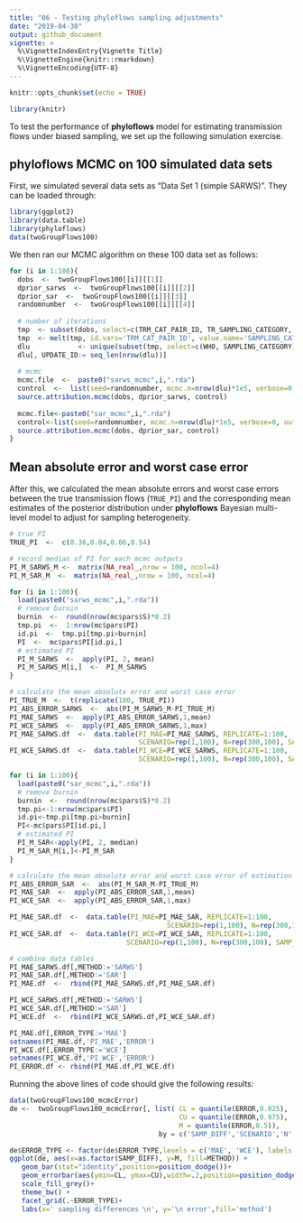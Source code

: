 ```yaml
---
title: "06 - Testing phyloflows sampling adjustments"
date: "2019-04-30"
output: github_document
vignette: >
  %\VignetteIndexEntry{Vignette Title}
  %\VignetteEngine{knitr::rmarkdown}
  %\VignetteEncoding{UTF-8}
---
```


```r
knitr::opts_chunk$set(echo = TRUE)
```
```r
library(knitr)
```

To test the performance of **phyloflows** model for estimating transmission
flows under biased sampling, we set up the following simulation exercise.

## phyloflows MCMC on 100 simulated data sets

First, we simulated several data sets as "Data Set 1 (simple SARWS)". They
can be loaded through: 
```r
library(ggplot2)
library(data.table)
library(phyloflows)
data(twoGroupFlows100)
```

We then ran our MCMC algorithm on these 100 data set as follows:
```r
for (i in 1:100){
  dobs  <-  twoGroupFlows100[[i]][[1]]
  dprior_sarws  <-  twoGroupFlows100[[i]][[2]]
  dprior_sar  <-  twoGroupFlows100[[i]][[3]]
  randomnumber  <-  twoGroupFlows100[[i]][[4]]
  
  # number of iterations
  tmp  <- subset(dobs, select=c(TRM_CAT_PAIR_ID, TR_SAMPLING_CATEGORY, REC_SAMPLING_CATEGORY))
  tmp  <- melt(tmp, id.vars='TRM_CAT_PAIR_ID', value.name='SAMPLING_CATEGORY', variable.name='WHO')
  dlu            <- unique(subset(tmp, select=c(WHO, SAMPLING_CATEGORY)))
  dlu[, UPDATE_ID:= seq_len(nrow(dlu))]
  
  # mcmc
  mcmc.file  <-  paste0("sarws_mcmc",i,".rda")
  control  <-  list(seed=randomnumber, mcmc.n=nrow(dlu)*1e5, verbose=0, outfile=mcmc.file)
  source.attribution.mcmc(dobs, dprior_sarws, control)
  
  mcmc.file<-paste0("sar_mcmc",i,".rda")
  control<-list(seed=randomnumber, mcmc.n=nrow(dlu)*1e5, verbose=0, outfile=mcmc.file)
  source.attribution.mcmc(dobs, dprior_sar, control)
}
```

## Mean absolute error and worst case error
 
After this, we calculated the mean absolute errors and worst case errors
between the true transmission flows (`TRUE_PI`) and the corresponding mean
estimates of the posterior distribution under **phyloflows** Bayesian
multi-level model to adjust for sampling heterogeneity.
```r
# true PI
TRUE_PI  <-  c(0.36,0.04,0.06,0.54)

# record median of PI for each mcmc outputs
PI_M_SARWS_M <-  matrix(NA_real_,nrow = 100, ncol=4)
PI_M_SAR_M  <-  matrix(NA_real_,nrow = 100, ncol=4)

for (i in 1:100){
  load(paste0("sarws_mcmc",i,".rda"))
  # remove burnin
  burnin  <-  round(nrow(mc$pars$S)*0.2)
  tmp.pi  <-  1:nrow(mc$pars$PI)
  id.pi  <-  tmp.pi[tmp.pi>burnin]
  PI  <-  mc$pars$PI[id.pi,]
  # estimated PI
  PI_M_SARWS  <-  apply(PI, 2, mean)
  PI_M_SARWS_M[i,]  <-  PI_M_SARWS
}

# calculate the mean absolute error and worst case error
PI_TRUE_M  <-  t(replicate(100, TRUE_PI))
PI_ABS_ERROR_SARWS  <-  abs(PI_M_SARWS_M-PI_TRUE_M)
PI_MAE_SARWS  <-  apply(PI_ABS_ERROR_SARWS,1,mean)
PI_WCE_SARWS  <-  apply(PI_ABS_ERROR_SARWS,1,max)
PI_MAE_SARWS.df  <-  data.table(PI_MAE=PI_MAE_SARWS, REPLICATE=1:100,
                                SCENARIO=rep(1,100), N=rep(300,100), SAMP_DIFF=rep(0.15,100))
PI_WCE_SARWS.df  <-  data.table(PI_WCE=PI_WCE_SARWS, REPLICATE=1:100, 
                                SCENARIO=rep(1,100), N=rep(300,100), SAMP_DIFF=rep(0.15,100))

for (i in 1:100){
  load(paste0("sar_mcmc",i,".rda"))
  # remove burnin
  burnin  <-  round(nrow(mc$pars$S)*0.2)
  tmp.pi<-1:nrow(mc$pars$PI)
  id.pi<-tmp.pi[tmp.pi>burnin]
  PI<-mc$pars$PI[id.pi,]
  # estimated PI
  PI_M_SAR<-apply(PI, 2, median)
  PI_M_SAR_M[i,]<-PI_M_SAR
}

# calculate the mean absolute error and worst case error of estimation
PI_ABS_ERROR_SAR  <-  abs(PI_M_SAR_M-PI_TRUE_M)
PI_MAE_SAR  <-  apply(PI_ABS_ERROR_SAR,1,mean)
PI_WCE_SAR  <-  apply(PI_ABS_ERROR_SAR,1,max)

PI_MAE_SAR.df  <-  data.table(PI_MAE=PI_MAE_SAR, REPLICATE=1:100, 
                                       SCENARIO=rep(1,100), N=rep(300,100), SAMP_DIFF=rep(0.15,100))
PI_WCE_SAR.df  <-  data.table(PI_WCE=PI_WCE_SAR, REPLICATE=1:100,
                             SCENARIO=rep(1,100), N=rep(300,100), SAMP_DIFF=rep(0.15,100))

# combine data tables
PI_MAE_SARWS.df[,METHOD:='SARWS']
PI_MAE_SAR.df[,METHOD:='SAR']
PI_MAE.df  <-  rbind(PI_MAE_SARWS.df,PI_MAE_SAR.df)

PI_WCE_SARWS.df[,METHOD:='SARWS']
PI_WCE_SAR.df[,METHOD:='SAR']
PI_WCE.df  <-  rbind(PI_WCE_SARWS.df,PI_WCE_SAR.df)

PI_MAE.df[,ERROR_TYPE:='MAE']
setnames(PI_MAE.df,'PI_MAE','ERROR')
PI_WCE.df[,ERROR_TYPE:='WCE']
setnames(PI_WCE.df,'PI_WCE','ERROR')
PI_ERROR.df <- rbind(PI_MAE.df,PI_WCE.df)
```

Running the above lines of code should give the following results:
```r
data(twoGroupFlows100_mcmcError)
de <-  twoGroupFlows100_mcmcError[, list( CL = quantile(ERROR,0.025),
                                          CU = quantile(ERROR,0.975),
                                          M = quantile(ERROR,0.5)), 
                                     by = c('SAMP_DIFF','SCENARIO','N','METHOD','ERROR_TYPE')]

de$ERROR_TYPE <- factor(de$ERROR_TYPE,levels = c('MAE', 'WCE'), labels = c('mean absolute error','worst case error'))
ggplot(de, aes(x=as.factor(SAMP_DIFF), y=M, fill=METHOD)) +
   geom_bar(stat="identity",position=position_dodge())+
   geom_errorbar(aes(ymin=CL, ymax=CU),width=.2,position=position_dodge(.9))+
   scale_fill_grey()+
   theme_bw() +
   facet_grid(.~ERROR_TYPE)+
   labs(x=' sampling differences \n', y='\n error',fill='method')
```
